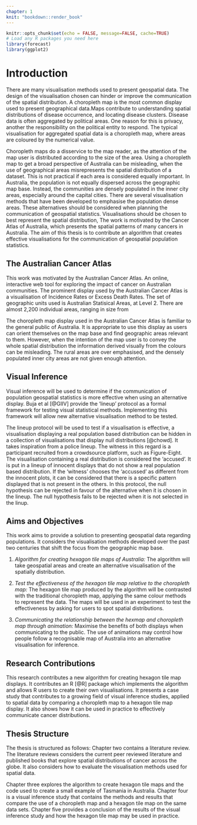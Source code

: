 ```yaml
---
chapter: 1
knit: "bookdown::render_book"
---
```


```r
knitr::opts_chunk$set(echo = FALSE, message=FALSE, cache=TRUE)
# Load any R packages you need here
library(forecast)
library(ggplot2)
```

# Introduction {#ch:intro}

There are many visualisation methods used to present geospatial data. The design of the visualisation chosen can hinder or improve the communication of the spatial distribution. A choropleth map is the most common display used to present geographical data.Maps contribute to understanding spatial distributions of disease occurrence, and locating disease clusters. Disease data is often aggregated by political areas. One reason for this is privacy, another the responsibility on the political entity to respond. The typical visualisation for aggregated spatial data is a choropleth map, where areas are coloured by the numerical value. 

Choropleth maps do a disservice to the map reader, as the attention of the map user is distributed according to the size of the area. Using a choropleth map to get a broad perspective of Australia can be misleading, when the use of geographical areas misrepresents the spatial distribution of a dataset. This is not practical if each area is considered equally important. In Australia, the population is not equally dispersed across the geographic map base. 
Instead, the communities are densely populated in the inner city areas, especially around the capital cities. There are several visualisation methods that have been developed to emphasise the population dense areas. These alternatives should be considered when planning the communication of geospatial statistics. Visualisations should be chosen to best represent the spatial distribution, The work is motivated by the Cancer Atlas of Australia,
which presents the spatial patterns of many cancers in Australia. The aim of this thesis is to contribute an algorithm that creates effective visualisations for the communication of geospatial population statistics.


## The Australian Cancer Atlas

This work was motivated by the Australian Cancer Atlas. An online, interactive web tool for exploring the impact of cancer on Australian communities. The prominent display used by the Australian Cancer Atlas is a visualisation of Incidence Rates or Excess Death Rates. The set of geographic units used is Australian Statisical Areas, at Level 2. There are almost 2,200 individual areas, ranging in size from 

The choropleth map display used in the Australian Cancer Atlas is familiar to the general public of Australia. It is appropriate to use this display as users can orient themselves on the map base and find geographic areas relevant to them.
However, when the intention of the map user is to convey the whole spatial distribution the information derived visually from the colours can be misleading.
The rural areas are over emphasised, and the densely populated inner city areas are not given enough attention.

## Visual Inference

Visual inference will be used to determine if the communication of population geospatial statistics is more effective when using an alternative display.
Buja et al [@GIIV] provide the 'lineup' protocol as a formal framework for testing visual statistical methods. Implementing this framework will allow new alternative visualisation method to be tested.

The lineup protocol will be used to test if a visualisation is effective, a visualisation displaying a real population based distribution can be hidden in a collection of visualisations that display null distributions [@chowd]. 
It takes inspiration from a police lineup.
The witness in this regard is a participant recruited from a crowdsource platform, such as Figure-Eight.
The visualisation containing a real distribution is considered the 'accused'.
It is put in a lineup of innocent displays that do not show a real population based distribution.
If the 'witness' chooses the 'accussed' as different from the innocent plots, it can be considered that there is a specific pattern displayed that is not present in the others. 
In this protocol, the null hypothesis can be rejected in favour of the alternative when it is chosen in the lineup. The null hypothesis fails to be rejected when it is not selected in the linup.



## Aims and Objectives

This work aims to provide a solution to presenting geospatial data regarding populations. 
It considers the visualisation methods developed over the past two centuries that shift the focus from the geographic map base.

1. *Algorithm for creating hexagon tile maps of Australia:* The algorithm will take geospatial areas and create an alternative visualisation of the spatially distribution.

2. *Test the effectiveness of the hexagon tile map relative to the choropleth map:* The hexagon tile map produced by the algorithm will be contrasted with the traditional choropleth map, applying the same colour methods to represent the data. The maps will be used in an experiment to test the effectiveness by asking for users to spot spatial distributions.

3. *Communicating the relationship between the hexmap and choropleth map through animation:* Maximise the benefits of both displays when communicating to the public. The use of animations may control how people follow a recognisable map of Australia into an alternative visualisation for inference. 

## Research Contributions

This research contributes a new algorithm for creating hexagon tile map displays. It contributes an R [@R] package which implements the algorithm and allows R users to create their own visualisations.
It presents a case study that contributes to a growing field of visual inference studies, applied to spatial data by comparing a choropleth map to a hexagon tile map display.
It also shows how it can be used in practice to effectively communicate cancer distributions.


## Thesis Structure

The thesis is structured as follows: Chapter two contains a literature review. 
The literature reviews considers the current peer reviewed literature and published books that explore spatial distributions of cancer across the globe.
It also considers how to evaluate the visualisation methods used for spatial data.

Chapter three explores the algorithm to create hexagon tile maps and the code used to create a small example of Tasmania in Australia.
Chapter four is a visual inference study that contains the methods and results that compare the use of a choropleth map and a hexagon tile map on the same data sets.
Chapter five provides a conclusion of the results of the visual inference study and how the hexagon tile map may be used in practice.

